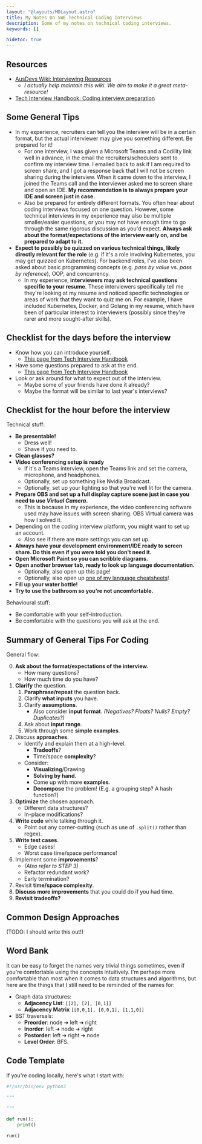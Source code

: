 ```yaml
---
layout: "@layouts/MDLayout.astro"
title: My Notes On SWE Technical Coding Interviews
description: Some of my notes on technical coding interviews.
keywords: []

hidetoc: true
---
```


## Resources

- [AusDevs Wiki: Interviewing Resources](https://ausdevs.com/resources/interviewing/)
    - *I actually help maintain this wiki. We aim to make it a great meta-resource!*
- [Tech Interview Handbook: Coding interview preparation](https://www.techinterviewhandbook.org/coding-interview-prep/)


## Some General Tips

- In my experience, recruiters can tell you the interview will be in a certain format, but the actual interviewer may give you something different. Be prepared for it!
    - For one interview, I was given a Microsoft Teams and a Codility link well in advance, in the email the recruiters/schedulers sent to confirm my interview time. I emailed back to ask if I am required to screen share, and I got a response back that I will not be screen sharing during the interview. When it came down to the interview, I joined the Teams call and the interviewer asked me to screen share and open an IDE. **My recommendation is to always prepare your IDE and screen just in case.**
    - Also be prepared for entirely different formats. You often hear about coding interviews focused on one question. However, some technical interviews in my experience may also be multiple smaller/easier questions, or you may not have enough time to go through the same rigorous discussion as you'd expect. **Always ask about the format/expectations of the interview early on, and be prepared to adapt to it.**
- **Expect to possibly be quizzed on various technical things, likely directly relevant for the role** (e.g. if it's a role involving Kubernetes, you may get quizzed on Kubernetes). For backend roles, I've also been asked about basic programming concepts (e.g. *pass by value* vs. *pass by reference*), OOP, and concurrency.
    - In my experience, **interviewers may ask technical questions specific to your resume**. These interviewers specifically tell me they're looking at my resume and noticed specific technologies or areas of work that they want to quiz me on. For example, I have included Kubernetes, Docker, and Golang in my resume, which have been of particular interest to interviewers (possibly since they're rarer and more sought-after skills).


## Checklist for the days before the interview

- Know how you can introduce yourself.
    - [This page from Tech Interview Handbook](https://www.techinterviewhandbook.org/self-introduction/)
- Have some questions prepared to ask at the end.
    - [This page from Tech Interview Handbook](https://www.techinterviewhandbook.org/final-questions/)
- Look or ask around for what to expect out of the interview.
    - Maybe some of your friends have done it already?
    - Maybe the format will be similar to last year's interviews?


## Checklist for the hour before the interview

Technical stuff:

- **Be presentable!**
    - Dress well!
    - Shave if you need to.
- **Clean glasses?**
- **Video conferencing setup is ready**
    - If it's a Teams interview, open the Teams link and set the camera, microphone, and headphones.
    - Optionally, set up something like Nvidia Broadcast.
    - Optionally, set up your lighting so that you're well lit for the camera.
- **Prepare OBS and set up a full display capture scene just in case you need to use *Virtual Camera*.**
    - This is because in my experience, the video conferencing software used may have issues with screen sharing. OBS Virtual camera was how I solved it.
- Depending on the coding interview platform, you might want to set up an account.
    - Also see if there are more settings you can set up.
- **Always have your development environment/IDE ready to screen share. Do this even if you were told you don't need it.**
- **Open Microsoft Paint so you can scribble diagrams.**
- **Open another browser tab, ready to look up language documentation.**
    - Optionally, also open up this page!
    - Optionally, also open up [one of my language cheatsheets](https://www.simshadows.com/c/cheatsheets/python/)!
- **Fill up your water bottle!**
- **Try to use the bathroom so you're not uncomfortable.**

Behavioural stuff:

- Be comfortable with your self-introduction.
- Be comfortable with the questions you will ask at the end.


## Summary of General Tips For Coding

General flow:

0. **Ask about the format/expectations of the interview.**
    - How many questions?
    - How much time do you have?
1. **Clarify** the question.
    1. **Paraphrase/repeat** the question back.
    2. Clarify **what inputs** you have.
    3. Clarify **assumptions**.
        - Also consider **input format**. *(Negatives? Floats? Nulls? Empty? Duplicates?)*
    4. Ask about **input range**.
    5. Work through some **simple examples**.
2. Discuss **approaches**.
    - Identify and explain them at a high-level.
        - **Tradeoffs**?
        - Time/space **complexity**?
    - Consider:
        - **Visualizing**/Drawing
        - **Solving by hand**.
        - Come up with more **examples**.
        - **Decompose** the problem! (E.g. a grouping step? A hash function?)
3. **Optimize** the chosen approach.
    - Different data structures?
    - In-place modifications?
4. **Write code** while talking through it.
    - Point out any corner-cutting (such as use of `.split()` rather than regex).
5. **Write test cases**.
    - Edge cases!
    - Worst case time/space performance!
6. Implement some **improvements**?
    - *(Also refer to STEP 3)*
    - Refactor redundant work?
    - Early termination?
7. Revisit **time/space complexity**.
8. **Discuss more improvements** that you could do if you had time.
9. **Revisit tradeoffs?**


## Common Design Approaches

(TODO: I should write this out!)


## Word Bank

It can be easy to forget the names very trivial things sometimes, even if you're comfortable using the concepts intuitively. I'm perhaps more comfortable than most when it comes to data structures and algorithms, but here are the things that I still need to be reminded of the names for:

- Graph data structures:
    - **Adjacency List**: `[[2], [2], [0,1]]`
    - **Adjacency Matrix** `[[0,0,1], [0,0,1], [1,1,0]]`
- BST traversals:
    - **Preorder**: node &#10132; left &#10132; right
    - **Inorder**: left &#10132; node &#10132; right
    - **Postorder**: left &#10132; right &#10132; node
    - **Level Order**: BFS.


## Code Template

If you're coding locally, here's what I start with:

```py
#!/usr/bin/env python3

"""

"""

def run():
    print()

run()
```

